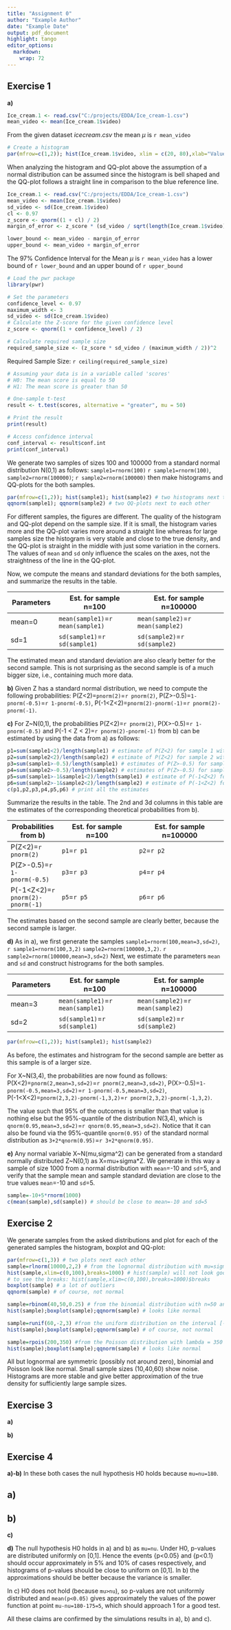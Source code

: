 ---
title: "Assignment 0"
author: "Example Author"
date: "Example Date"
output: pdf_document
highlight: tango
editor_options: 
  markdown: 
    wrap: 72
---

## Exercise 1

**a)** 
```{r include=FALSE}
Ice_cream.1 <- read.csv("C:/projects/EDDA/Ice_cream-1.csv")
mean_video <- mean(Ice_cream.1$video)
``` 

From the given dataset $icecream.csv$ the mean $\mu$ is `r mean_video`

```{r, echo=FALSE}
# Create a histogram
par(mfrow=c(1,2)); hist(Ice_cream.1$video, xlim = c(20, 80),xlab="Value of video", ylim = c(0, 40),main="Histogram of video"); qqnorm(Ice_cream.1$video, pch = 1, frame = FALSE, ylim = c(20, 80), main="QQ-plot of video"); qqline(Ice_cream.1$video, col = "steelblue", lwd = 2)
``` 

When analyzing the histogram and QQ-plot above the assumption of a normal distribution can be assumed since the histogram is bell shaped and the QQ-plot follows a straight line in comparison to the blue reference line.

```{r include=FALSE}
Ice_cream.1 <- read.csv("C:/projects/EDDA/Ice_cream-1.csv")
mean_video <- mean(Ice_cream.1$video)
sd_video <- sd(Ice_cream.1$video)
cl <- 0.97
z_score <- qnorm((1 + cl) / 2)
margin_of_error <- z_score * (sd_video / sqrt(length(Ice_cream.1$video)))

lower_bound <- mean_video - margin_of_error
upper_bound <- mean_video + margin_of_error
``` 
The 97% Confidence Interval for the Mean  $\mu$ is `r mean_video` has a lower bound of `r lower_bound` and an upper bound of `r upper_bound`

```{r include=FALSE}
# Load the pwr package
library(pwr)

# Set the parameters
confidence_level <- 0.97
maximum_width <- 3
sd_video <- sd(Ice_cream.1$video)
# Calculate the Z-score for the given confidence level
z_score <- qnorm((1 + confidence_level) / 2)

# Calculate required sample size
required_sample_size <- (z_score * sd_video / (maximum_width / 2))^2
``` 
Required Sample Size: `r ceiling(required_sample_size)`

```{r include=FALSE}
# Assuming your data is in a variable called 'scores'
# H0: The mean score is equal to 50
# H1: The mean score is greater than 50

# One-sample t-test
result <- t.test(scores, alternative = "greater", mu = 50)

# Print the result
print(result)

# Access confidence interval
conf_interval <- result$conf.int
print(conf_interval)
``` 

We generate two samples of sizes
100 and $100000$ from a standard normal distribution N(0,1) as follows:
`sample1=rnorm(100)` `r sample1=rnorm(100)`, `sample2=rnorm(100000)`;
`r sample2=rnorm(100000)` then make histograms and QQ-plots for the both
samples.

```{r, fig.height=3, fig.width=6}
par(mfrow=c(1,2)); hist(sample1); hist(sample2) # two histograms next to each other
qqnorm(sample1); qqnorm(sample2) # two QQ-plots next to each other
```

For different samples, the figures are different. The quality of the
histogram and QQ-plot depend on the sample size. If it is small, the
histogram varies more and the QQ-plot varies more around a straight line
whereas for large samples size the histogram is very stable and close to
the true density, and the QQ-plot is straight in the middle with just
some variation in the corners. The values of `mean` and `sd` only
influence the scales on the axes, not the straightness of the line in
the QQ-plot.

Now, we compute the means and standard deviations for the both samples,
and summarize the results in the table.

| Parameters | Est. for sample n=100             | Est. for sample n=100000          |
|----------------|--------------------------|------------------------------|
| mean=0     | `mean(sample1)`=`r mean(sample1)` | `mean(sample2)`=`r mean(sample2)` |
| sd=1       | `sd(sample1)`=`r sd(sample1)`     | `sd(sample2)`=`r sd(sample2)`     |

The estimated mean and standard deviation are also clearly better for
the second sample. This is not surprising as the second sample is of a
much bigger size, i.e., containing much more data.

**b)** Given Z has a standard normal distribution, we need to compute
the following probabilities: P(Z\<2)=`pnorm(2)`=`r pnorm(2)`,
P(Z\>-0.5)=`1-pnorm(-0.5)`=`r 1-pnorm(-0.5)`,
P(-1\<Z\<2)=`pnorm(2)-pnorm(-1)`=`r pnorm(2)-pnorm(-1)`.

**c)** For Z\~N(0,1), the probabilities P(Z\<2)=`r pnorm(2)`,
P(X\>-0.5)=`r 1-pnorm(-0.5)` and P(-1 \< Z \< 2)=`r pnorm(2)-pnorm(-1)`
from b) can be estimated by using the data from a) as follows:

```{r, collapse=T}
p1=sum(sample1<2)/length(sample1) # estimate of P(Z<2) for sample 1 with n=100
p2=sum(sample2<2)/length(sample2) # estimate of P(Z<2) for sample 2 with n=100000
p3=sum(sample1>-0.5)/length(sample1) # estimates of P(Z>-0.5) for sample 1
p4=sum(sample2>-0.5)/length(sample2) # estimates of P(Z>-0.5) for sample 2
p5=sum(sample1>-1&sample1<2)/length(sample1) # estimate of P(-1<Z<2) for sample 1
p6=sum(sample2>-1&sample2<2)/length(sample2) # estimate of P(-1<Z<2) for sample 2
c(p1,p2,p3,p4,p5,p6) # print all the estimates
```

Summarize the results in the table. The 2nd and 3d columns in this table
are the estimates of the corresponding theoretical probabilities from
b).

| Probabilities from b)              | Est. for sample n=100 | Est. for sample n=100000 |
|----------------|--------------------------|------------------------------|
| P(Z\<2)=`r pnorm(2)`               | `p1`=`r p1`           | `p2`=`r p2`              |
| P(Z\>-0.5)=`r 1-pnorm(-0.5)`       | `p3`=`r p3`           | `p4`=`r p4`              |
| P(-1\<Z\<2)=`r pnorm(2)-pnorm(-1)` | `p5`=`r p5`           | `p6`=`r p6`              |

The estimates based on the second sample are clearly better, because the
second sample is larger.

**d)** As in a), we first generate the samples
`sample1=rnorm(100,mean=3,sd=2)`, `r sample1=rnorm(100,3,2)`
`sample2=rnorm(100000,3,2)`. `r sample2=rnorm(100000,mean=3,sd=2)` Next,
we estimate the parameters `mean` and `sd` and construct histrograms for
the both samples.

| Parameters | Est. for sample n=100             | Est. for sample n=100000          |
|----------------|--------------------------|------------------------------|
| mean=3     | `mean(sample1)`=`r mean(sample1)` | `mean(sample2)`=`r mean(sample2)` |
| sd=2       | `sd(sample1)`=`r sd(sample1)`     | `sd(sample2)`=`r sd(sample2)`     |

```{r, fig.height=3, fig.width=6}
par(mfrow=c(1,2)); hist(sample1); hist(sample2)
```

As before, the estimates and histrogram for the second sample are better
as this sample is of a larger size.

For X\~N(3,4), the probabilities are now found as follows:
P(X\<2)=`pnorm(2,mean=3,sd=2)`=`r pnorm(2,mean=3,sd=2)`,
P(X\>-0.5)=`1-pnorm(-0.5,mean=3,sd=2)`=`r 1-pnorm(-0.5,mean=3,sd=2)`,
P(-1\<X\<2)=`pnorm(2,3,2)-pnorm(-1,3,2)`=`r pnorm(2,3,2)-pnorm(-1,3,2)`.

The value such that 95% of the outcomes is smaller than that value is
nothing else but the 95%-quantile of the distribution N(3,4), which is
`qnorm(0.95,mean=3,sd=2)`=`r qnorm(0.95,mean=3,sd=2)`. Notice that it
can also be found via the 95%-quantile `qnorm(0.95)` of the standard
normal distribution as `3+2*qnorm(0.95)`=`r 3+2*qnorm(0.95)`.

**e)** Any normal variable X\~N(mu,sigma\^2) can be generated from a
standard normally distributed Z\~N(0,1) as X=mu+sigma\*Z. We generate in
this way a sample of size 1000 from a normal distribution with
`mean`=-10 and `sd`=5, and verify that the sample mean and sample
standard deviation are close to the true values `mean`=-10 and `sd`=5.

```{r, collapse=T}
sample=-10+5*rnorm(1000)
c(mean(sample),sd(sample)) # should be close to mean=-10 and sd=5
```

## Exercise 2

We generate samples from the asked distributions and plot for each of
the generated samples the histogram, boxplot and QQ-plot:

```{r, fig.height=2.6, fig.width=6}
par(mfrow=c(1,3)) # two plots next each other
sample=rlnorm(10000,2,2) # from the lognormal distribution with mu=sigma=2
hist(sample,xlim=c(0,100),breaks=1000) # hist(sample) will not look good, why?
# to see the breaks: hist(sample,xlim=c(0,100),breaks=1000)$breaks
boxplot(sample) # a lot of outliers
qqnorm(sample) # of course, not normal

sample=rbinom(40,50,0.25) # from the binomial distribution with n=50 and p=0.25
hist(sample);boxplot(sample);qqnorm(sample) # looks like normal

sample=runif(60,-2,3) #from the uniform distribution on the interval [-2,3]
hist(sample);boxplot(sample);qqnorm(sample) # of course, not normal

sample=rpois(200,350) #from the Poisson distribution with lambda = 350
hist(sample);boxplot(sample);qqnorm(sample) # looks like normal
```

All but lognormal are symmetric (possibly not around zero), binomial and
Poisson look like normal. Small sample sizes (10,40,60) show noise.
Histograms are more stable and give better approximation of the true
density for sufficiently large sample sizes.

## Exercise 3

**a)** 

**b)**

## Exercise 4


**a)-b)** In these both cases the null hypothesis H0 holds because
`mu=nu=180`.

## a)

## b)


**c)**


**d)** The null hypothesis H0 holds in a) and b) as `mu=nu`. Under H0,
p-values are distributed uniformly on [0,1]. Hence the events {p\<0.05}
and {p\<0.1} should occur approximately in 5% and 10% of cases
respectively, and histograms of p-values should be close to uniform on
[0,1]. In b) the approximations should be better because the variance is
smaller.

In c) H0 does not hold (because `mu>nu`), so p-values are not uniformly
distributed and `mean(p<0.05)` gives approximately the values of the
power function at point `mu-nu=180-175=5`, which should approach 1 for a
good test.

All these claims are confirmed by the simulations results in a), b) and
c).
